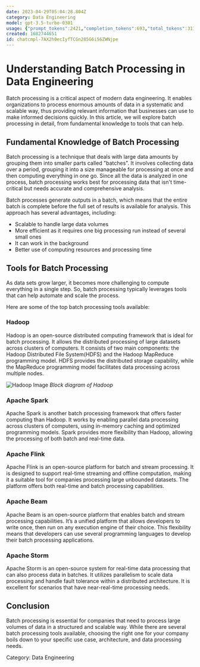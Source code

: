 ```yaml
---
date: 2023-04-29T05:04:28.804Z
category: Data Engineering
model: gpt-3.5-turbo-0301
usage: {"prompt_tokens":2421,"completion_tokens":693,"total_tokens":3114}
created: 1682744651
id: chatcmpl-7AX2h0ecIyfTCGn285G6i56ZWNjpe
---
```


# Understanding Batch Processing in Data Engineering

Batch processing is a critical aspect of modern data engineering. It enables organizations to process enormous amounts of data in a systematic and scalable way, thus providing relevant information that businesses can use to make informed decisions quickly. In this article, we will explore batch processing in detail, from fundamental knowledge to tools that can help.

## Fundamental Knowledge of Batch Processing

Batch processing is a technique that deals with large data amounts by grouping them into smaller parts called "batches". It involves collecting data over a period, grouping it into a size manageable for processing at once and then computing everything in one go. Since all the data is analyzed in one process, batch processing works best for processing data that isn't time-critical but needs accurate and comprehensive analysis. 

Batch processes generate outputs in a batch, which means that the entire batch is complete before the full set of results is available for analysis. This approach has several advantages, including:

- Scalable to handle large data volumes
- More efficient as it requires one big processing run instead of several small ones
- It can work in the background
- Better use of computing resources and processing time 

## Tools for Batch Processing

As data sets grow larger, it becomes more challenging to compute everything in a single step. So, batch processing typically leverages tools that can help automate and scale the process.

Here are some of the top batch processing tools available:

### Hadoop

Hadoop is an open-source distributed computing framework that is ideal for batch processing. It allows the distributed processing of large datasets across clusters of computers. It consists of two main components: the Hadoop Distributed File System(HDFS) and the Hadoop MapReduce programming model. HDFS provides the distributed storage capability, while the MapReduce programming model facilitates data processing across multiple nodes.

![Hadoop Image](https://miro.medium.com/max/1400/1*0v0_vIH7YPb9dFngV7drng.png)
*Block diagram of Hadoop*

### Apache Spark

Apache Spark is another batch processing framework that offers faster computing than Hadoop. It works by enabling parallel data processing across clusters of computers, using in-memory caching and optimized programming models. Spark provides more flexibility than Hadoop, allowing the processing of both batch and real-time data.

### Apache Flink

Apache Flink is an open-source platform for batch and stream processing. It is designed to support real-time streaming and offline computation, making it a suitable tool for companies processing large unbounded datasets. The platform offers both real-time and batch processing capabilities.

### Apache Beam

Apache Beam is an open-source platform that enables batch and stream processing capabilities. It’s a unified platform that allows developers to write once, then run on any execution engine of their choice. This flexibility means that developers can use several programming languages to develop their batch processing applications.

### Apache Storm

Apache Storm is an open-source system for real-time data processing that can also process data in batches. It utilizes parallelism to scale data processing and handle fault tolerance within a distributed architecture. It is excellent for scenarios that have near-real-time processing needs.

## Conclusion

Batch processing is essential for companies that need to process large volumes of data in a structured and scalable way. While there are several batch processing tools available, choosing the right one for your company boils down to your specific use case, architecture, and data processing needs.

Category: Data Engineering